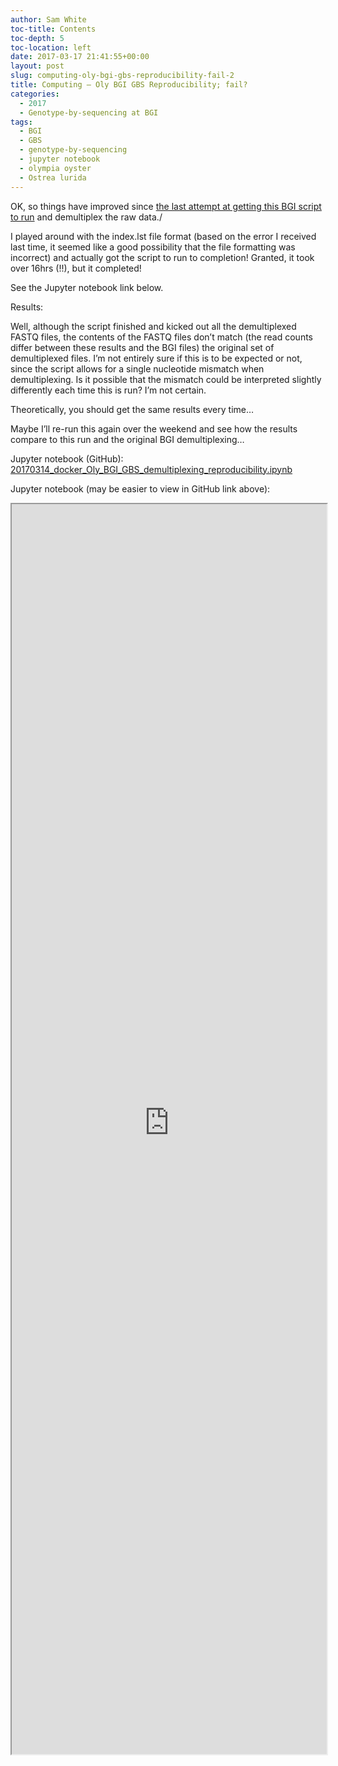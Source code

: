 ```yaml
---
author: Sam White
toc-title: Contents
toc-depth: 5
toc-location: left
date: 2017-03-17 21:41:55+00:00
layout: post
slug: computing-oly-bgi-gbs-reproducibility-fail-2
title: Computing – Oly BGI GBS Reproducibility; fail?
categories:
  - 2017
  - Genotype-by-sequencing at BGI
tags:
  - BGI
  - GBS
  - genotype-by-sequencing
  - jupyter notebook
  - olympia oyster
  - Ostrea lurida
---
```


OK, so things have improved since [the last attempt at getting this BGI script to run](https://robertslab.github.io/sams-notebook/posts/2017/2017-03-14-computing-oly-bgi-gbs-reproducibility-fail-but-less-so-than-last-time/) and demultiplex the raw data./

I played around with the index.lst file format (based on the error I received last time, it seemed like a good possibility that the file formatting was incorrect) and actually got the script to run to completion! Granted, it took over 16hrs (!!), but it completed!

See the Jupyter notebook link below.



Results:

Well, although the script finished and kicked out all the demultiplexed FASTQ files, the contents of the FASTQ files don't match (the read counts differ between these results and the BGI files) the original set of demultiplexed files. I'm not entirely sure if this is to be expected or not, since the script allows for a single nucleotide mismatch when demultiplexing. Is it possible that the mismatch could be interpreted slightly differently each time this is run? I'm not certain.

Theoretically, you should get the same results every time...

Maybe I'll re-run this again over the weekend and see how the results compare to this run and the original BGI demultiplexing...

Jupyter notebook (GitHub): [20170314_docker_Oly_BGI_GBS_demultiplexing_reproducibility.ipynb](https://github.com/sr320/LabDocs/blob/master/jupyter_nbs/sam/20170314_docker_Oly_BGI_GBS_demultiplexing_reproducibility.ipynb)



Jupyter notebook (may be easier to view in GitHub link above):

<iframe src="https://render.githubusercontent.com/view/ipynb?commit=a3710bb2d9037c6cde450935925a8d4b93ac373b&enc_url=68747470733a2f2f7261772e67697468756275736572636f6e74656e742e636f6d2f73723332302f4c6162446f63732f613337313062623264393033376336636465343530393335393235613864346239336163333733622f6a7570797465725f6e62732f73616d2f32303137303331345f646f636b65725f4f6c795f4247495f4742535f64656d756c7469706c6578696e675f726570726f6475636962696c6974792e6970796e62&nwo=sr320%2FLabDocs&path=jupyter_nbs%2Fsam%2F20170314_docker_Oly_BGI_GBS_demultiplexing_reproducibility.ipynb&repository_id=13746500#a44f4c41-cea7-4c17-a424-674573cb686c" width="100%" height="2000" scrolling="yes"></iframe>
